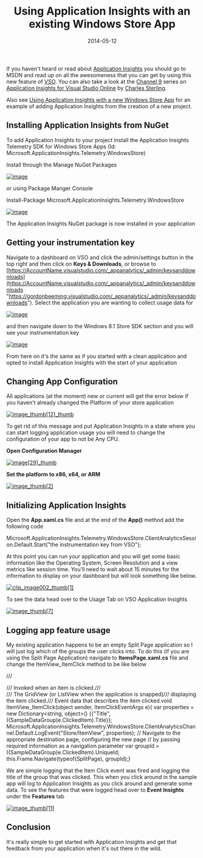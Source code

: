 ﻿---
title: 'Using Application Insights with an existing Windows Store App'
date: 2014-05-12
tags: ['Azure', 'Rangers Research', 'Application Insights', 'Windows Store App']
draft: false
summary: 'If you haven''t heard or read about Application Insights you should go to MSDN and read up on all the awesomeness that you can get by using this new feature of VSO. You can also take a look at the Channel 9 series on Application Insights for Visual Studio Online by Charles Sterling.'
---


If you haven't heard or read about [Application Insights](http://msdn.microsoft.com/en-us/library/dn481095.aspx) you should go to MSDN and read up on all the awesomeness that you can get by using this new feature of [VSO](http://www.visualstudio.com/en-us/products/visual-studio-online-overview-vs.aspx). You can also take a look at the [Channel 9](http://channel9.msdn.com/) series on [Application Insights for Visual Studio Online](http://channel9.msdn.com/Series/Application-Insights-for-Visual-Studio-Online) by [Charles Sterling](https://twitter.com/chass).
 
Also see [Using Application Insights with a new Windows Store App](https://gordonbeeming.com/blog/post/using-application-insights-with-a-new-windows-store-app) for an example of adding Application Insights from the creation of a new project.
 
## Installing Application Insights from NuGet
 
To add Application Insights to your project install the Application Insights Telemetry SDK for Windows Store Apps (Id: Microsoft.ApplicationInsights.Telemetry.WindowsStore)
 
Install through the Manage NuGet Packages
 
[![image](https://gordonbeeming.com/blog/binaries/stream/image-jpg/image/1000/0/96773f3f1e576b8eb29bd35feb4dc649e487aa10/e2510d5f-615d-4c3e-92cc-4e0d9031a4cf.png "image")](https://gordonbeeming.com/blog/binaries/stream/image-jpg/image/1000/0/04d3d203038862325e6ad8102b7fe42060736992/3c2ca394-85df-4eca-94e2-9a14e5da6891.png)
 
or using Package Manger Console
 
Install-Package Microsoft.ApplicationInsights.Telemetry.WindowsStore
 
[![image](https://gordonbeeming.com/blog/binaries/stream/image-jpg/image/1000/0/bdc10adc89a0b5c0182376a0d7c7456dde65c0d0/e453050a-6dac-442e-995d-9e7e022024c0.png "image")](https://gordonbeeming.com/blog/binaries/stream/image-jpg/image/1000/0/0bac839069e967573898461b7abf64a720a5ab9c/fadaf7e5-ba9b-4601-b6e6-df39cd99e179.png)
 
The Application Insights NuGet package is now installed in your application
 
## Getting your instrumentation key
 
Navigate to a dashboard on VSO and click the admin/settings button in the top right and then click on **Keys & Downloads**, or browse to [https://AccountName.visualstudio.com/_appanalytics/_admin/keysanddownloads](https://AccountName.visualstudio.com/_appanalytics/_admin/keysanddownloads "https://gordonbeeming.visualstudio.com/_appanalytics/_admin/keysanddownloads"). Select the application you are wanting to collect usage data for 
 
[![image](https://gordonbeeming.com/blog/binaries/stream/image-jpg/image/1000/0/e099bf1f706e8d8091bec8e8ad0c7d112cc199bf/a1059754-b968-49d1-97c7-e6d1ae748b03.png "image")](https://gordonbeeming.com/blog/binaries/stream/image-jpg/image/1000/0/e800bcd91b08265f706eb8207f4ccffdaad3d9c9/a65341c3-fc5f-4798-85c0-4b1bac75e198.png)
 
and then navigate down to the Windows 8.1 Store SDK section and you will see your instrumentation key
 
[![image](https://gordonbeeming.com/blog/binaries/stream/image-jpg/image/1000/0/647ca314505531740f50942f68115bcbc478cbab/5961e9b5-6590-4da1-bcc0-ba99b284548d.png "image")](https://gordonbeeming.com/blog/binaries/stream/image-jpg/image/1000/0/5574dc0dd2860c3f291bc8cafdd594b236cc61a3/429b3125-d9b8-4f72-be56-e9b6ed74cf42.png)
 
From here on it's the same as if you started with a clean application and opted to install Application Insights with the start of your application
 
## Changing App Configuration
 
All applications (at the moment) new or current will get the error below if you haven't already changed the Platform of your store application
 
[![image_thumb\[12\]_thumb](https://gordonbeeming.com/blog/binaries/stream/image-jpg/image/1000/0/59ae1eaf45e0f7578cf9e734fe53cd359853c480/7ac3319b-b8a8-4db5-bec8-4408fb8d3395.png "image_thumb[12]_thumb")](https://gordonbeeming.com/blog/binaries/stream/image-jpg/image/1000/0/59ae1eaf45e0f7578cf9e734fe53cd359853c480/57f847ac-1a36-4840-a0cc-aa621a537d76.png)
 
To get rid of this message and put Application Insights in a state where you can start logging application usage you will need to change the configuration of your app to not be Any CPU.
 
**Open Configuration Manager**
 
[![image\[29\]_thumb](https://gordonbeeming.com/blog/binaries/stream/image-jpg/image/1000/0/2238453aa7085cdcd08712bc67529ad37d53d7ed/8cbb2533-47a5-45f5-b427-c806b055fd3a.png "image[29]_thumb")](https://gordonbeeming.com/blog/binaries/stream/image-jpg/image/1000/0/2238453aa7085cdcd08712bc67529ad37d53d7ed/7d6d5166-e81c-4ad5-91cf-34418f4f46e3.png)
 
**Set the platform to x86, x64, or ARM**
 
[![image_thumb\[2\]](https://gordonbeeming.com/blog/binaries/stream/image-jpg/image/1000/0/b878383fab08975e7940a9ac63506ef87b6d2466/156a8287-7f37-4e16-ac9f-c39b79233d5f.png "image_thumb[2]")](https://gordonbeeming.com/blog/binaries/stream/image-jpg/image/1000/0/b878383fab08975e7940a9ac63506ef87b6d2466/f08919f2-ad77-4ac2-9362-a9aea05224b1.png)
 
## Initializing Application Insights
 
Open the **App.xaml.cs** file and at the end of the **App()** method add the following code
 
Microsoft.ApplicationInsights.Telemetry.WindowsStore.ClientAnalyticsSession.Default.Start("the instrumentation key from VSO");

At this point you can run your application and you will get some basic information like the Operating System, Screen Resolution and a view metrics like session time. You'll need to wait about 15 minutes for the information to display on your dashboard but will look something like below.

[![clip_image002_thumb\[1\]](https://gordonbeeming.com/blog/image/1000/0/71a72df1-3034-4ebc-b4e7-20e631b674e3.jpg "clip_image002_thumb[1]")](https://gordonbeeming.com/blog/image/1000/0/1fb3b713-9fc6-4717-875a-1ce6e1a5d34d.jpg)

To see the data head over to the Usage Tab on VSO Application Insights

[![image_thumb\[7\]](https://gordonbeeming.com/blog/binaries/stream/image-jpg/image/1000/0/4d26f3a7680be75b11b06a1ef556abc386f13455/dc89a450-cb06-4350-a881-e9b7e4c195bb.png "image_thumb[7]")](https://gordonbeeming.com/blog/binaries/stream/image-jpg/image/1000/0/4d26f3a7680be75b11b06a1ef556abc386f13455/0bee5956-947e-4475-8c95-fee6ef5cea40.png)

## Logging app feature usage

My existing application happens to be an empty Split Page application so I will just log which of the groups the user clicks into. To do this (if you are using the Split Page Application) navigate to **ItemsPage.xaml.cs** file and change the ItemView\_ItemClick method to be like below

/// <summary>/// Invoked when an item is clicked./// </summary>/// <param name="sender">The GridView (or ListView when the application is snapped)/// displaying the item clicked.</param>/// <param name="e">Event data that describes the item clicked.</param>void ItemView_ItemClick(object sender, ItemClickEventArgs e){    var properties = new Dictionary<string, object>() {{"Title", ((SampleDataGroup)e.ClickedItem).Title}};    Microsoft.ApplicationInsights.Telemetry.WindowsStore.ClientAnalyticsChannel.Default.LogEvent("Store/ItemView", properties);    // Navigate to the appropriate destination page, configuring the new page    // by passing required information as a navigation parameter    var groupId = ((SampleDataGroup)e.ClickedItem).UniqueId;    this.Frame.Navigate(typeof(SplitPage), groupId);}

We are simple logging that the Item Click event was fired and logging the title of the group that was clicked. This when you click around in the sample app will log to Application Insights as you click around and generate some data. To see the features that were logged head over to **Event Insights** under the **Features** tab

[![image_thumb\[11\]](https://gordonbeeming.com/blog/binaries/stream/image-jpg/image/1000/0/1ec68698393d554eca025f2ad16564e52af0ad1c/ea8197b5-e813-440e-99fb-725fac87c90b.png "image_thumb[11]")](https://gordonbeeming.com/blog/binaries/stream/image-jpg/image/1000/0/1ec68698393d554eca025f2ad16564e52af0ad1c/fbbe984a-f909-4b27-8ce9-65d1da83a13b.png)

## Conclusion

It's really simple to get started with Application Insights and get that feedback from your application when it's out there in the wild.

